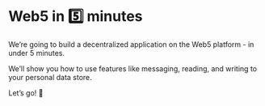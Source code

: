 # Web5 in 5️⃣ minutes

We’re going to build a decentralized application on the Web5 platform - in under 5 minutes.

We’ll show you how to use features like messaging, reading, and writing to your personal data store.

Let’s go! 🚀